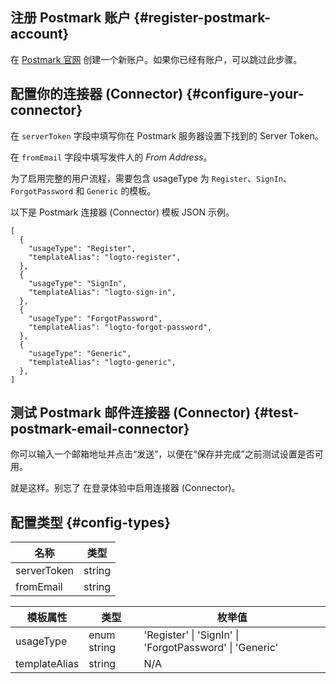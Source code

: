 ## 注册 Postmark 账户 \{#register-postmark-account}

在 [Postmark 官网](https://postmark.com/) 创建一个新账户。如果你已经有账户，可以跳过此步骤。

## 配置你的连接器 (Connector) \{#configure-your-connector}

在 `serverToken` 字段中填写你在 Postmark 服务器设置下找到的 Server Token。

在 `fromEmail` 字段中填写发件人的 _From Address_。

为了启用完整的用户流程，需要包含 usageType 为 `Register`、`SignIn`、`ForgotPassword` 和 `Generic` 的模板。

以下是 Postmark 连接器 (Connector) 模板 JSON 示例。

```jsonc
[
  {
    "usageType": "Register",
    "templateAlias": "logto-register",
  },
  {
    "usageType": "SignIn",
    "templateAlias": "logto-sign-in",
  },
  {
    "usageType": "ForgotPassword",
    "templateAlias": "logto-forgot-password",
  },
  {
    "usageType": "Generic",
    "templateAlias": "logto-generic",
  },
]
```

## 测试 Postmark 邮件连接器 (Connector) \{#test-postmark-email-connector}

你可以输入一个邮箱地址并点击“发送”，以便在“保存并完成”之前测试设置是否可用。

就是这样。别忘了 <MainSiteUrl href="/connectors/email-connectors/#enable-email-sign-up-or-sign-in">在登录体验中启用连接器 (Connector)</MainSiteUrl>。

## 配置类型 \{#config-types}

| 名称        | 类型   |
| ----------- | ------ |
| serverToken | string |
| fromEmail   | string |

| 模板属性      | 类型        | 枚举值                                                  |
| ------------- | ----------- | ------------------------------------------------------- |
| usageType     | enum string | 'Register' \| 'SignIn' \| 'ForgotPassword' \| 'Generic' |
| templateAlias | string      | N/A                                                     |
